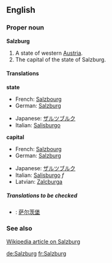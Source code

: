 ==English==
===Proper noun===
{{wikipedia}}
'''Salzburg'''
#A state of western [[Austria]].
#The capital of the state of Salzburg.

====Translations====
'''state'''
{{top}}
*French: [[Salzbourg]]
*German: [[Salzburg#German|Salzburg]]
{{mid}}
*Japanese: [[ザルツブルク]]
*Italian: [[Salisburgo]]
{{bottom}}

'''capital'''
{{top}}
*French: [[Salzbourg]]
*German: [[Salzburg#German|Salzburg]]
{{mid}}
*Japanese: [[ザルツブルク]]
*Italian: [[Salisburgo]] ''f''
*Latvian: [[Zalcburga]] {{f}}
{{bottom}}

=====Translations to be checked=====
<!--Remove this section once all of the translations below have been moved into the tables above.-->
{{checktrans}}
*{{ttbc|Chinese}}: [[萨尔茨堡]]

===See also===
[[w:Salzburg|Wikipedia article on Salzburg]]

[[de:Salzburg]]
[[fr:Salzburg]]